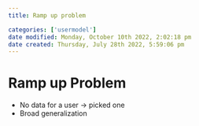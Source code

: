 ```yaml
---
title: Ramp up problem

categories: ['usermodel']
date modified: Monday, October 10th 2022, 2:02:18 pm
date created: Thursday, July 28th 2022, 5:59:06 pm
---
```


# Ramp up Problem
- No data for a user -> picked one
- Broad generalization




